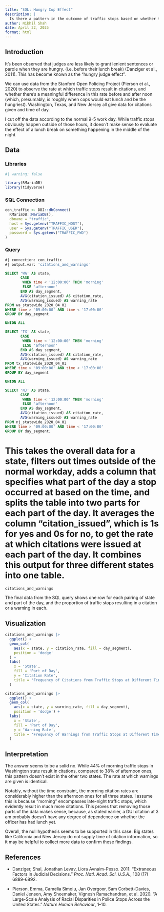 ```yaml
---
title: "SQL: Hungry Cop Effect"
description: |
  Is there a pattern in the outcome of traffic stops based on whether they're after lunch?
author: Nikhil Shah
date: April 22, 2025
format: html
---
```


## Introduction

It's been observed that judges are less likely to grant lenient sentences or parole when they are hungry. (i.e. before their lunch break) (Danziger et al., 2011). This has become known as the "hungry judge effect".

We can use data from the Stanford Open Policing Project (Pierson et al., 2020) to observe the rate at which traffic stops result in citations, and whether there's a meaningful difference in this rate before and after noon (which, presumably, is roughly when cops would eat lunch and be the hungriest). Washington, Texas, and New Jersey all give data for citations given and time of day. 

I cut off the data according to the normal 9-5 work day. While traffic stops obviously happen outside of those hours, it doesn't make sense to evaluate the effect of a lunch break on something happening in the middle of the night.

## Data

### Libraries

```r
#| warning: false

library(RMariaDB)
library(tidyverse)
```


### SQL Connection

```r
con_traffic <- DBI::dbConnect(
  RMariaDB::MariaDB(),
  dbname = "traffic",
  host = Sys.getenv("TRAFFIC_HOST"),
  user = Sys.getenv("TRAFFIC_USER"),
  password = Sys.getenv("TRAFFIC_PWD")
)
```

### Query

```sql
#| connection: con_traffic
#| output.var: 'citations_and_warnings'

SELECT 'WA' AS state,
       CASE
        WHEN time < '12:00:00' THEN 'morning'
        ELSE 'afternoon'
       END AS day_segment,
       AVG(citation_issued) AS citation_rate,
       AVG(warning_issued) AS warning_rate
FROM wa_statewide_2020_04_01
WHERE time > '09:00:00' AND time < '17:00:00'
GROUP BY day_segment

UNION ALL

SELECT 'TX' AS state,
       CASE
        WHEN time < '12:00:00' THEN 'morning'
        ELSE 'afternoon'
       END AS day_segment,
       AVG(citation_issued) AS citation_rate,
       AVG(warning_issued) AS warning_rate
FROM tx_statewide_2020_04_01
WHERE time > '09:00:00' AND time < '17:00:00'
GROUP BY day_segment

UNION ALL

SELECT 'NJ' AS state,
       CASE
        WHEN time < '12:00:00' THEN 'morning'
        ELSE 'afternoon'
       END AS day_segment,
       AVG(citation_issued) AS citation_rate,
       AVG(warning_issued) AS warning_rate
FROM nj_statewide_2020_04_01
WHERE time > '09:00:00' AND time < '17:00:00'
GROUP BY day_segment;
```

# This takes the overall data for a state, filters out times outside of the normal workday, adds a column that specifies what part of the day a stop occurred at based on the time, and splits the table into two parts for each part of the day. It averages the column "citation_issued", which is 1s for yes and 0s for no, to get the rate at which citations were issued at each part of the day. It combines this output for three different states into one table.

```r
citations_and_warnings
```
The final data from the SQL query shows one row for each pairing of state and part of the day, and the proportion of traffic stops resulting in a citation or a warning in each. 

## Visualization

```r
citations_and_warnings |>
  ggplot() +
  geom_col(
    aes(x = state, y = citation_rate, fill = day_segment),
    position = 'dodge'
  ) +
  labs(
    x = 'State',
    fill = 'Part of Day',
    y = 'Citation Rate',
    title = 'Frequency of Citations from Traffic Stops at Different Times of Day'
  )

citations_and_warnings |>
  ggplot() +
  geom_col(
    aes(x = state, y = warning_rate, fill = day_segment),
    position = 'dodge') +
  labs(
    x = 'State',
    fill = 'Part of Day',
    y = 'Warning Rate',
    title = 'Frequency of Warnings from Traffic Stops at Different Times of Day'
  )
```


## Interpretation

The answer seems to be a solid no. While 44% of morning traffic stops in Washington state result in citations, compared to 38% of afternoon ones, this pattern doesn't exist in the other two states. The rate at which warnings are given is identical.

Notably, without the time constraint, the morning citation rates are considerably higher than the afternoon ones for all three states. I assume this is because "morning" encompasses late-night traffic stops, which evidently result in much more citations. This proves that removing those parts of the data makes sense, because, as stated earlier, a DUI citation at 3 am probably doesn't have any degree of dependence on whether the officer has had lunch yet.

Overall, the null hypothesis seems to be supported in this case. Big states like California and New Jersey do not supply time of citation information, so it may be helpful to collect more data to confirm these findings.


## References

 * Danziger, Shal, Jonathan Levav, Liora Avnaim-Pesso. 2011. "Extraneous Factors in Judicial Decisions." *Proc. Natl. Acad. Sci. U.S.A.*, 108 (17) 6889-6892.

 * Pierson, Emma, Camelia Simoiu, Jan Overgoor, Sam Corbett-Davies, Daniel Jenson, Amy Shoemaker, Vignesh Ramachandran, et al. 2020. “A Large-Scale Analysis of Racial Disparities in Police Stops Across the United States.” *Nature Human Behaviour*, 1–10.


